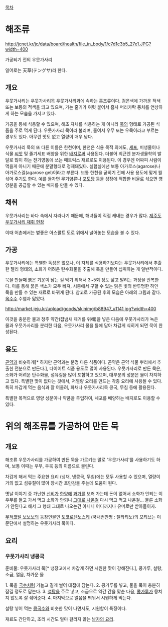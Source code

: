 [[목차]]

= 해조류 =
http://jcnet.kr/jc/data/board/health/file_in_body/1/c7d1c3b5_27e1.JPG?width=400

가공되기 전의 우뭇가사리

일어로는 天草(テングサ)라 한다.
== 개요 ==
우뭇가사리는 우뭇가사리목 우뭇가사리과에 속하는 홍조류이다. 검은색에 가까운 적색 또는 보통의 적색을 띄고 있으며, 가는 줄기가 여럿 붙어서 흡사 머리카락 뭉치를 연상하게 하는 모습을 가지고 있다.

가공을 통해 식용할 수 있으며, 해초 자체를 식용하는 게 아니라 [[묵]]의 형태로 가공된 식품을 주로 먹게 된다. 우뭇가사리 묵이라 불리며, 줄여서 우무 또는 우묵이라고 부르는 경우도 있다. 아무런 맛도 없고 열량이 매우 낮다.

우뭇가사리 묵의 또 다른 이름은 한천이며, 한천은 식용 목적 외에도, [[세포]], 미생물이나  식물 [[씨앗]] 및 줄기세표 배양을 위한 [[배지]]로써 사용된다. 더불어 최근엔 분자생물학의 발달로 많이 하는 전기영동에 쓰는 매트릭스 재료로도 이용된다. 이 경우엔 어짜피 사람이 먹을게 아니기 때문에 분말형태로 정제돼있다. 실험실에선 보통 아가로스(agarose)나 아가로스겔(agarose gel)이라고 부른다. 보통 한천을 굳히기 전에 사용 용도에 맞게 뭘 섞어 주기도 한다. 예를 들자면 무기염류나 [[포도당]] 등을 성장에 적합한 비율로 섞으면 영양분을 공급할 수 있는 배지를 만들 수 있다.

== 채취 ==
우뭇가사리는 바다 속에서 자라나기 때문에, 해녀들이 직접 캐내는 경우가 많다. [http://blog.daum.net/ycs004/2852030 제주도 우뭇가사리 채취 현장]

이때 어촌에서는 볕좋은 아스팔트 도로 위에서 널어놓는 모습을 볼 수 있다.

== 가공 ==
우뭇가사리에는 특별한 독성은 없으나, 이 자체를 식용하기보다는 우뭇가사리에서 추출한 젤리 형태의, 소화가 어려운 탄수화물을 추출해 묵을 만들어 섭취하는 게 일반적이다.

묵을 만들때 붉은 기운이 남는 걸 막기 위해서 3~5회 정도 삶고 말리는 과정을 반복한다. 이를 통해 붉은 색소가 모두 빠져, 시중에서 구할 수 있는 맑은 빛의 반투명한 하얀 묵을 만들 수 있는 재료로 바뀌게 된다. 참고로 가공된 후의 모습은 아래의 그림과 같다. [[옥수수]] 수염과 닮았다.

http://market.jeju.kr/upload/goods/skinimg/b88947_u1141.jpg?width=400

이것을 충분한 물과 청주 약간(잡냄새 제거를 위해)을 넣은 다음에 우뭇가사리가 녹은 물과 우뭇가사리를 분리한 다음, 우뭇가사리 물을 틀에 담아 차갑게 식히게 되면 묵이 완성된다.

== 용도 ==
[[곤약]]과 비슷하게[* 하지만 곤약과는 분명 다른 식품이다. 곤약은 곤약 식물 뿌리에서 추출한 전분으로 만든다.], 다이어트 식품 용도로 많이 사용된다. 우뭇가사리로 만든 묵은, 소화가 어려운 탄수화물, 섬유질을 많이 포함하고 있으며, 대부분의 성분은 물이 차지하고 있다. 특별한 맛이 없다는 것에서, 저열량 요리를 만드는 각종 요리에 사용될 수 있다. 특히 차갑게 먹는 음식과 잘 어울려, 화채나 우뭇가사리묵 콩국, 무침 등에 활용된다.

특별한 목적으로 영양 성분이나 약품을 투입하여, 세포를 배양하는 배지로도 이용할 수 있다.

= 위의 해조류를 가공하여 만든 묵 =
== 개요 ==
해조류 우뭇가사리를 가공하여 만든 묵을 가르키는 말로 '우뭇가사리'를 사용하기도 하며, 보통 이때는 우무, 우묵 등의 이름으로 불린다.

차갑게 해서 먹는 주요한 요리 (냉채, 냉콩국, 무침)에는 모두 사용할 수 있으며, 열량이 거의 없고 섬유질이 많아 장시간 포만감을 주는데 도움이 된다.

옛날 이야기 중 가난한 [[선비]]가 [[한양]]에 [[과거]]를 보러 가는데 돈이 없어서 소화가 안되는 이 우무를 들고 가서 먹고 소화가 안되니 [[똥|그대로 나온걸]] 다시 먹고 먹고 나온걸... 물론 소화가 안된다고 해서 그 형태 그대로 나오는건 아니니 어디까지나 유머로만 받아들이자.  

[[무적코털 보보보]]의 등장인물인 [[젤라티노|토코로텐노스케]] (국내번안명 : 젤라티노)의 모티브는 이 문단에서 설명하는 우뭇가사리 묵이다.
== 요리 ==
=== 우뭇가사리 냉콩국 ===
준비물: 우뭇가사리 묵[* 냉장고에서 차갑게 하면 시원한 맛이 강해진다.], 콩가루, 설탕, 소금, 얼음, 차가운 물

1. 묵을 [[국수]]처럼 가늘고 길게 썰어 대접에 담는다.
2. 콩가루를 넣고, 물을 묵이 충분히 잠길 정도로 담는다.
3. [[설탕]]을 주로 넣고, 소금으로 약간 간을 맞춘 다음, [[콩]]가루가 뭉치지 않도록 잘 섞어준다.
4. 마지막으로 얼음을 띄워서 시원하게 먹는다.

설탕 넣어 먹는 [[콩국수]]와 비슷한 맛이 나면서도, 시원함이 특징이다.

재료도 간단하고, 조리 시간도 얼마 걸리지 않는 [[남자의 요리]].
